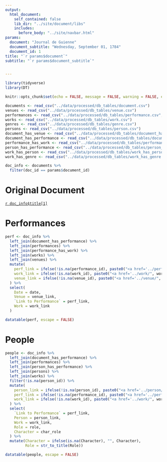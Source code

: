 ```yaml
---
output:
  html_document:
    self_contained: false
    lib_dir: "../site/document/libs"
    includes:
      before_body: "../site/navbar.html"
params:
  document: "Journal de Guienne"
  document_subtitle: "Wednesday, September 01, 1784"
  document_id: 1
title: "`r params$document`"
subtitle: "`r params$document_subtitle`"


---
```


```r
library(tidyverse)
library(DT)

knitr::opts_chunk$set(echo = FALSE, message = FALSE, warning = FALSE, error = FALSE)

documents <- read_csv("../data/processed/db_tables/document.csv")
venues <- read_csv("../data/processed/db_tables/venue.csv")
performances <- read_csv("../data/processed/db_tables/performance.csv", col_types = "cncccccccD")
works <- read_csv("../data/processed/db_tables/work.csv")
genres <- read_csv("../data/processed/db_tables/genre.csv")
persons <- read_csv("../data/processed/db_tables/person.csv")
document_has_venue <- read_csv("../data/processed/db_tables/document_has_venue.csv")
document_has_performance <- read_csv("../data/processed/db_tables/document_has_performance.csv")
performance_has_work <- read_csv("../data/processed/db_tables/performance_has_work.csv")
person_has_performance <- read_csv("../data/processed/db_tables/person_has_performance.csv")
work_has_person <- read_csv("../data/processed/db_tables/work_has_person.csv")
work_has_genre <- read_csv("../data/processed/db_tables/work_has_genre.csv")

```

```r
doc_info <- documents %>%
  filter(doc_id == params$document_id)
```

# Original Document
[`r doc_info$title[1]`](`r doc_info$links[1]`)

# Performances
```r
perf <- doc_info %>%
  left_join(document_has_performance) %>%
  left_join(performances) %>%
  left_join(performance_has_work) %>%
  left_join(works) %>%
  left_join(venues) %>%
  mutate(
    perf_link = ifelse(!is.na(performance_id), paste0("<a href='../performance/", performance_id, ".html'>Performance</a>"), ""),
    work_link = ifelse(!is.na(work_id), paste0("<a href='../work/", work_id, ".html'>", str_to_title(work), "</a>"), ""),
    venue_link = ifelse(!is.na(venue_id), paste0("<a href='../venue/", venue_id, ".html'>", str_to_title(venue), "</a>"), "")
  ) %>%
  select(
    Date = date,
    Venue = venue_link,
    `Link to Performance` = perf_link,
    Work = work_link
  )

datatable(perf, escape = FALSE)
```

# People
```r
people <- doc_info %>%
  left_join(document_has_performance) %>%
  left_join(performances) %>%
  left_join(person_has_performance) %>%
  left_join(persons) %>%
  left_join(works) %>%
  filter(!is.na(person_id)) %>%
  mutate(
    person_link = ifelse(!is.na(person_id), paste0("<a href='../person/", person_id, ".html'>", person, "</a>"), ""),
    perf_link = ifelse(!is.na(performance_id), paste0("<a href='../performance/", performance_id, ".html'>Performance</a>"), ""),
    work_link = ifelse(!is.na(work_id), paste0("<a href='../work/", work_id, ".html'>", str_to_title(work), "</a>"), "")
  ) %>%
  select(
    `Link to Performance` = perf_link,
    Person = person_link,
    Work = work_link,
    Role = role,
    Character = char_role
  ) %>%
  mutate(Character = ifelse(is.na(Character), "", Character),
         Role = str_to_title(Role))

datatable(people, escape = FALSE)
```
